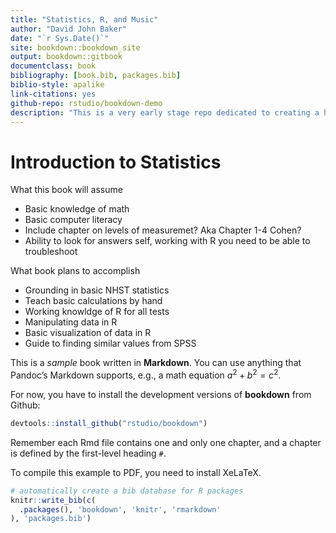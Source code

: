 ```yaml
--- 
title: "Statistics, R, and Music"
author: "David John Baker"
date: "`r Sys.Date()`"
site: bookdown::bookdown_site
output: bookdown::gitbook
documentclass: book
bibliography: [book.bib, packages.bib]
biblio-style: apalike
link-citations: yes
github-repo: rstudio/bookdown-demo
description: "This is a very early stage repo dedicated to creating a handbook for researchers of any level interested in learning more about statistics and the R language. Material from the book stems primarily from Jason Hicks' 4111 Intermediate Statistics class at LSU, as well as other sources I have encountered the past few years."
---
```


# Introduction to Statistics

What this book will assume 

* Basic knowledge of math
* Basic computer literacy
* Include chapter on levels of measuremet? Aka Chapter 1-4 Cohen?
* Ability to look for answers self, working with R you need to be able to troubleshoot

What book plans to accomplish

* Grounding in basic NHST statistics
* Teach basic calculations by hand
* Working knowldge of R for all tests
* Manipulating data in R
* Basic visualization of data in R
* Guide to finding similar values from SPSS

This is a _sample_ book written in **Markdown**. You can use anything that Pandoc's Markdown supports, e.g., a math equation $a^2 + b^2 = c^2$.

For now, you have to install the development versions of **bookdown** from Github:

```r
devtools::install_github("rstudio/bookdown")
```

Remember each Rmd file contains one and only one chapter, and a chapter is defined by the first-level heading `#`.

To compile this example to PDF, you need to install XeLaTeX.

```r
# automatically create a bib database for R packages
knitr::write_bib(c(
  .packages(), 'bookdown', 'knitr', 'rmarkdown'
), 'packages.bib')
```
